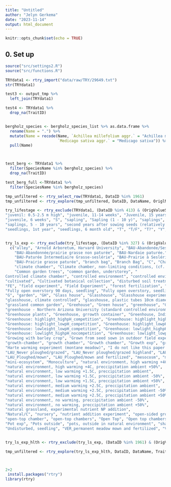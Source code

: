 ```yaml
---
title: "Untitled"
author: "Jelyn Gerkema"
date: "2023-11-14"
output: html_document
---
```


```r
knitr::opts_chunk$set(echo = TRUE)
```

## 0. Set up
```r
source("src/settings2.R")
source("src/functions.R")

```


```r
TRYdata1 <- rtry_import("data/raw/TRY/29649.txt")
str(TRYdata1)

test3 <- output_tmp %>%
  left_join(TRYdata1)

test4 <- TRYdata1 %>%
  drop_na(TraitID)


bergholz_species <- bergholz_species_list %>% as.data.frame %>%
  rename(Name = ".") %>%
  mutate(Name = recode(Name, `Achillea millefolium aggr.` = "Achillea millefolium",
                       `Medicago sativa aggr.` = "Medicago sativa")) %>%
  pull(Name)



test_berg <- TRYdata1 %>%
  filter(SpeciesName %in% bergholz_species) %>%
  drop_na(TraitID)

test_berg_full <-TRYdata1 %>%
  filter(SpeciesName %in% bergholz_species) 

tmp_unfiltered <- rtry_select_row(TRYdata1, DataID %in% 1961)
tmp_unfiltered <- rtry_explore(tmp_unfiltered, DataID, DataName, OriglName, OrigValueStr, OrigUnitStr, StdValue, Comment, sortBy = OrigValueStr)

try_lifestage <- rtry_exclude(TRYdata1, (DataID %in% 413) & (OrigValueStr %in% c("immature", "junvenil", "juvenil", "Juvenil", "juvenil (3 years)",
"juvenil: 0.5-2.5 m high", "juvenile, 11-14 weeks", "Juvenile, 15 years",
"juvenile, 6 weeks", "S", "sapling", "Sapling (1 - 10 y)", "saplings", "saplings (height 1-2m)",
"saplings, 5 - 10 years", "second years after sowing seeds (relatively juvenile for most of species)", "seedling", "Seedling (0 - 1 y)", "seedlings", "seedlings, < 1/2 year",
"seedlings, 1st year", "seedlings, 6 month old", "T", "T/F", "T?", "Y", "young")), baseOn = ObservationID)


try_ls_exp <- rtry_exclude(try_lifestage, (DataID %in% 327) & (OrigValueStr %in%
  c("alley", "Arnold Arboretum, Harvard University", "BAU-Abandonée/Seslérie non paturée.", "BAU-Abandonnée/Nardaie non paturée", "BAU-Abandonnée/Nardaie Reposoir",
    "BAU-Abandonnée/prairie grasse non paturée", "BAU-Nardaie paturée.",
    "BAU-Paturée Intermediaire Grasse-seslérie", "BAU-Prairie à Seslérie paturée",
    "BAU-Prairie grasse paturée", "branch bag", "Branch Bag", "C", "Chamber",
    "climate chamber", "Climate chamber, non-limiting conditions, (cf. dataset reference)", "climate chambers", "comm.garden.Spain", "Common garden", "Common Garden", "Common Garden Experiment", "common garden in growth containers with soil corresponding to seed origin",
    "Common garden trees", "common garden, understorey", "	
Controlled climate chamber", "controlled environment", "controlled environment room", 
"cultivated", "Cultivated botanical collection", "disturbed soil treatment; coniferous forest", "disturbed soil treatment; deciduous alluvial forest", "disturbed soil treatment; fallow wet meadow", "Double strata agroforestry with pruned Erythrina poeppigiana and Chloroleucon eurycyclum", "Double strata agroforestry with pruned Erythrina poeppigiana and Terminalia amazonia", "drought treatment", "Dry Plot", "dry season measurements (see also #659)", "E", "experimental", "experimental treatment", "experimental warming with open top chambers during the snow-free period, increasing daily mean  ...", "Experimental, Glasshouse", "experimental, in pots outside", "experimental, outside in pots", "FACE",
"FE", "field experiment", "Field Experiment", "forest fertilization", "forest stand", 
"Fully open overstory 90 days, seedling", "Fully open overstory, seedling", 
"G", "garden", "GH", "Glass house", "Glasshouse", "Glasshouse experiment", 
"glasshouse, climate controlled", "glasshouse, plastic tubes 10cm diameter, 100 cm depth",
"grassland common garden", "Greehouse", "Green house", "greenhouse", "Greenhouse",
"greenhouse - Northern Arizona University (standard controlled environment)", 
"Greenhouse plants", "Greenhouse, grrowth container", "Greenhouse, Indiana University",
"Greenhouse: highlight_highpH_competition", "Greenhouse: highlight_highpH_nocompetition",
"Greenhouse: highlight_lowpH_competition", "Greenhouse: highlight_lowpH_nocompetition",
"Greenhouse: lowleight_lowpH_competition", "Greenhouse: lowlight_highpH_competition",
"Greenhouse: lowlight_highpH_nocompetition", "Greenhouse: lowlight_lowpH_nocompetition",
"Growing with barley crop", "Grown from seed sown in outdoor field experiment",
"growth-chamber", "growth chamber", "Growth chamber", "Growth exp", "growth_chamber",
"Harte warming experiment (montane meadow)", "I do not like this paper. Results looks questionable", "hydroponic", "I do not like this paper. Results looks questionable", "Irrigation and N fertilisation (100 kg/ha)", "lab", "Large potted monoculture mesocosms, outside, soil from local meadow,  grazing and harvests emulated", "LAU_Grazed/Abandoned",
"LAU_Never ploughed/grazed", "LAU_Never ploughed/grazed highland", "LAU_Never ploughed/grazed slopes", "LAU_Never ploughed/mown", "LAU_Ploughed/grazed", 
"LAU_Ploughed/mown", "LAU_Ploughed/mown and fertilized", "mesocosm", "mesocosm, 50l pots",
"mini-ecosystem", "Monoculture", "natural environment, high warming +4C, preccipitation ambient", "natural environment, high warming +4C, preccipitation ambient -50%", 
"natural environment, high warming +4C, preccipitation ambient +50%", 
"natural environment, low warming +1.5C, preccipitation ambient", 
"natural environment, low warming +1.5C, preccipitation ambient -50%",
"natural environment, low warming +1.5C, preccipitation ambient +50%",
"natural environment, medium warming +2.5C, preccipitation ambient",
"natural environment, medium warming +2.5C, preccipitation ambient -50%",
"natural environment, medium warming +2.5C, preccipitation ambient +50%",
"natural environment, no warming, preccipitation ambient -50%",
"natural environment, no warming, preccipitation ambient +50%",
"natural grassland, experimental nutrient NP addition",
"Natural/C", "nursery", "nutrient addition experiment", "open-sided growth chamber",
"open-top chamber", "open-top chambers", "Open Top", "Open top chambers", "organic farming", "OTC", "OTC field", "OTC O3", "Other", "Partially open overstory 90 days, seedling", "plantation", "Planted trees", "Planted vines", "PM", "pot", "Pot-grown",
"Pot exp", "Pots outside", "pots, outside in natural environment", "shade houses", 
"Undisturbed, seedling", "VER_permanent meadow mown and fertilized", "VER_permanent meadows mown and fertilized", "water stress experiment", "water treatment", "whole-tree chamber", "WTC")), baseOn = ObservationID)


try_ls_exp_hlth <- rtry_exclude(try_ls_exp, (DataID %in% 1961) & (OrigValueStr %in% c("Dead" )), baseOn = ObservationID)

tmp_unfiltered <- rtry_explore(try_ls_exp_hlth, DataID, DataName, TraitID, TraitName, sortBy = TraitID)



2+2
 install.packages("rtry")
library(rtry)



```